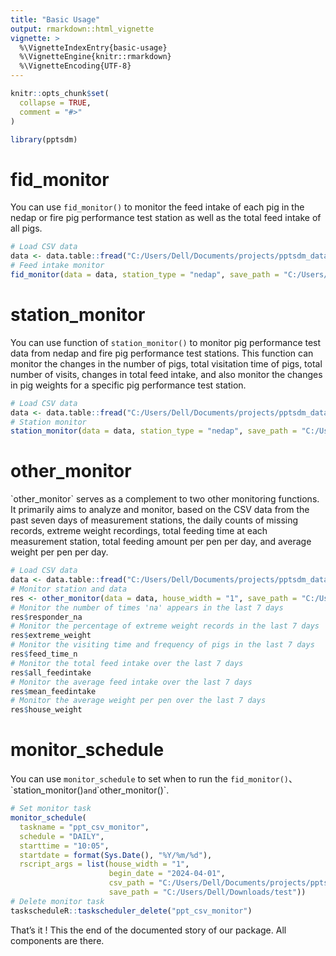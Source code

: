 ```yaml
---
title: "Basic Usage"
output: rmarkdown::html_vignette
vignette: >
  %\VignetteIndexEntry{basic-usage}
  %\VignetteEngine{knitr::rmarkdown}
  %\VignetteEncoding{UTF-8}
---
```


```r
knitr::opts_chunk$set(
  collapse = TRUE,
  comment = "#>"
)
```

```r
library(pptsdm)
```

<!-- WARNING - This vignette is generated by {fusen} from dev/station_pig_monitor.Rmd: do not edit by hand -->

```{=html}
<!-- 
Run this 'development' chunk

Store every call to library() that you need to run chunks line by line, as in a classical Rmd for analysis
-->
```

```{=html}
<!--
# Description of your package

This will fill the description of your package.
Fill and run the content of this chunk, before anything else. 

Note: when you will use other flat templates, this part will be in a separate file. Do not be surprised!
-->
```

# fid_monitor

You can use `fid_monitor()` to monitor the feed intake of each pig in the nedap or fire pig performance test station as well as the total feed intake of all pigs.


```r
# Load CSV data
data <- data.table::fread("C:/Users/Dell/Documents/projects/pptsdm_data/ppt_monitor_test_data.csv")
# Feed intake monitor
fid_monitor(data = data, station_type = "nedap", save_path = "C:/Users/Dell/Downloads/test")
```

```{=html}
<!-- 
This first section shows:

- the three parts necessary for a package: 'function', 'examples' and 'tests'.  
  + Note that the three following chunks have names accordingly.

-->
```

```{=html}
<!--
Here is an example on how to use the function.
This should be a reproducible and working example
-->
```

# station_monitor

You can use function of `station_monitor()` to monitor pig performance test data from nedap and fire pig performance test stations. This function can monitor the changes in the number of pigs, total visitation time of pigs, total number of visits, changes in total feed intake, and also monitor the changes in pig weights for a specific pig performance test station.


```r
# Load CSV data
data <- data.table::fread("C:/Users/Dell/Documents/projects/pptsdm_data/ppt_monitor_test_data.csv")
# Station monitor
station_monitor(data = data, station_type = "nedap", save_path = "C:/Users/Dell/Downloads/test")
```

# other_monitor

\`other_monitor\` serves as a complement to two other monitoring functions. It primarily aims to analyze and monitor, based on the CSV data from the past seven days of measurement stations, the daily counts of missing records, extreme weight recordings, total feeding time at each measurement station, total feeding amount per pen per day, and average weight per pen per day.


```r
# Load CSV data
data <- data.table::fread("C:/Users/Dell/Documents/projects/pptsdm_data/ppt_monitor_test_data.csv")
# Monitor station and data
res <- other_monitor(data = data, house_width = "1", save_path = "C:/Users/Dell/Downloads/test")
# Monitor the number of times 'na' appears in the last 7 days
res$responder_na
# Monitor the percentage of extreme weight records in the last 7 days
res$extreme_weight
# Monitor the visiting time and frequency of pigs in the last 7 days
res$feed_time_n
# Monitor the total feed intake over the last 7 days
res$all_feedintake
# Monitor the average feed intake over the last 7 days
res$mean_feedintake
# Monitor the average weight per pen over the last 7 days
res$house_weight
```

# monitor_schedule

You can use `monitor_schedule` to set when to run the `fid_monitor()`、\`station_monitor()`and`\`other_monitor()\`.


```r
# Set monitor task
monitor_schedule(
  taskname = "ppt_csv_monitor",
  schedule = "DAILY",
  starttime = "10:05",
  startdate = format(Sys.Date(), "%Y/%m/%d"),
  rscript_args = list(house_width = "1", 
                      begin_date = "2024-04-01", 
                      csv_path = "C:/Users/Dell/Documents/projects/pptsdm_data/test_data",
                      save_path = "C:/Users/Dell/Downloads/test"))
# Delete monitor task
taskscheduleR::taskscheduler_delete("ppt_csv_monitor")
```

That's it ! This the end of the documented story of our package. All components are there.


```{=html}
<!-- 
# Inflate your package

You're one inflate from paper to box.
Build your package from this very Rmd using `fusen::inflate()` 
-->
```

```{=html}
<!-- 
- Verify your `"DESCRIPTION"` file has been updated
- Verify your function is in `"R/"` directory
- Verify your test is in `"tests/testthat/"` directory
- Verify this Rmd appears in `"vignettes/"` directory 
-->
```

